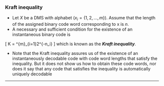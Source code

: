 
### Kraft inequality

*  Let $X$ be a DMS with alphabet ($x _i = \{1, 2, . . . ,m\}$). Assume that the length of the assigned binary
code word corresponding to x is $n$.
*  A necessary and sufficient condition for the existence of an instantaneous binary code is
 
 \[ K = \sum^{m}_{i=1}2^{-n_i} \leq 1 \]
which is known as the ***Kraft inequality***.

*  Note that the Kraft inequality assures us of the existence of an instantaneously decodable code
with code word lengths that satisfy the inequality. But it does not show us how to obtain these code
words, nor does it say that any code that satisfies the inequality is automatically uniquely decodable

-------------------------------------------------------------------------------------------------------------------------------------------
